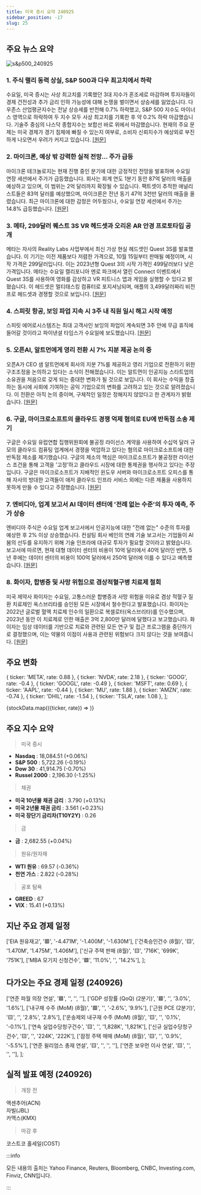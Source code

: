 ```yaml
---
title: 미국 증시 요약 240925
sidebar_position: -17
slug: 25
---
```


## 주요 뉴스 요약

![s&p500_240925](/map/240925.png)

### 1. **주식 랠리 동력 상실, S&P 500과 다우 최고치에서 하락**

수요일, 미국 증시는 사상 최고치를 기록했던 3대 지수가 혼조세로 마감하며 투자자들이 경제 건전성과 추가 금리 인하 가능성에 대해 논쟁을 벌이면서 상승세를 잃었습니다. 다우존스 산업평균지수는 전날 상승세를 반전해 0.7% 하락했고, S&P 500 지수도 마이너스 영역으로 하락하여 두 지수 모두 사상 최고치를 기록한 후 약 0.2% 하락 마감했습니다. 기술주 중심의 나스닥 종합지수는 보합선 바로 위에서 마감했습니다. 현재의 주요 문제는 미국 경제가 경기 침체에 빠질 수 있는지 여부로, 소비자 신뢰지수가 예상외로 부진하게 나오면서 우려가 커지고 있습니다. [[원문]](https://finance.yahoo.com/news/live/stock-market-today-stock-rally-loses-steam-as-sp-500-dow-slip-from-records-183141910.html)

### 2. **마이크론, 예상 밖 강력한 실적 전망... 주가 급등**

마이크론 테크놀로지는 현재 진행 중인 분기에 대한 긍정적인 전망을 발표하며 수요일 연장 세션에서 주가가 급등했습니다. 회사는 회계 연도 1분기 동안 87억 달러의 매출을 예상하고 있으며, 이 범위는 2억 달러까지 확장될 수 있습니다. 팩트셋이 추적한 애널리스트들은 83억 달러를 예상했으며, 마이크론은 전년 동기 47억 3천만 달러의 매출을 올렸습니다. 최근 마이크론에 대한 감정은 어두웠으나, 수요일 연장 세션에서 주가는 14.8% 급등했습니다. [[원문]](https://www.marketwatch.com/story/micron-surprises-investors-with-strong-guidance-sending-stock-soaring-6d29ba84?mod=home-page)

### 3. **메타, 299달러 퀘스트 3S VR 헤드셋과 오리온 AR 안경 프로토타입 공개**

메타는 자사의 Reality Labs 사업부에서 최신 가상 현실 헤드셋인 Quest 3S를 발표했습니다. 이 기기는 이전 제품보다 저렴한 가격으로, 10월 15일부터 판매될 예정이며, 시작 가격은 299달러입니다. 이는 2023년형 Quest 3의 시작 가격인 499달러보다 낮은 가격입니다. 메타는 수요일 캘리포니아 멘로 파크에서 열린 Connect 이벤트에서 Quest 3S를 사용하여 영화를 감상하고 VR 피트니스 앱과 게임을 실행할 수 있다고 밝혔습니다. 이 헤드셋은 멀티태스킹 컴퓨터로 포지셔닝되며, 애플의 3,499달러짜리 비전 프로 헤드셋과 경쟁할 것으로 보입니다. [[원문]](https://www.cnbc.com/2024/09/25/meta-unveils-cheaper-299-quest-3s-vr-headset-.html)

### 4. **스피릿 항공, 보잉 파업 지속 시 3주 내 직원 일시 해고 시작 예정**

스피릿 에어로시스템즈는 최대 고객사인 보잉의 파업이 계속되면 3주 안에 무급 휴직에 들어갈 것이라고 파이낸셜 타임스가 수요일에 보도했습니다. [[원문]](https://finance.yahoo.com/news/spirit-begin-furloughs-3-weeks-222954880.html)

### 5. **오픈AI, 알트먼에게 영리 전환 시 7% 지분 제공 논의 중**

오픈A가 CEO 샘 알트먼에게 회사의 지분 7%를 제공하고 영리 기업으로 전환하기 위한 구조조정을 논의하고 있다는 소식이 전해졌습니다. 이는 알트먼이 인공지능 스타트업의 소유권을 처음으로 갖게 되는 중대한 변화가 될 것으로 보입니다. 이 회사는 수익을 창출하는 동시에 사회에 기여하는 공익 기업으로의 변화를 고려하고 있는 것으로 알려졌습니다. 이 전환은 아직 논의 중이며, 구체적인 일정은 정해지지 않았다고 한 관계자가 밝혔습니다. [[원문]](https://finance.yahoo.com/news/openai-cto-mira-murati-says-194450279.html)

### 6. **구글, 마이크로소프트의 클라우드 경쟁 억제 혐의로 EU에 반독점 소송 제기**

구글은 수요일 유럽연합 집행위원회에 불공정 라이선스 계약을 사용하여 수십억 달러 규모의 클라우드 컴퓨팅 업계에서 경쟁을 억압하고 있다는 혐의로 마이크로소프트에 대한 반독점 제소를 제기했습니다. 구글의 제소의 핵심은 마이크로소프트가 불공정한 라이선스 조건을 통해 고객을 '고정'하고 클라우드 시장에 대한 통제권을 행사하고 있다는 주장입니다. 구글은 마이크로소프트가 지배적인 윈도우 서버와 마이크로소프트 오피스를 통해 자사의 방대한 고객들이 애저 클라우드 인프라 서비스 외에는 다른 제품을 사용하지 못하게 만들 수 있다고 주장했습니다. [[원문]](https://www.cnbc.com/2024/09/25/google-files-eu-antitrust-complaint-accusing-microsoft-of-stifling-cloud-competition.html)

### 7. **엔비디아, 업계 보고서 AI 데이터 센터에 '전례 없는 수준'의 투자 예측, 주가 상승**

엔비디아 주식은 수요일 업계 보고서에서 인공지능에 대한 "전례 없는" 수준의 투자를 예상한 후 2% 이상 상승했습니다. 컨설팅 회사 베인의 연례 기술 보고서는 기업들이 AI 붐의 선두를 유지하기 위해 기술 인프라에 대규모 투자가 필요할 것이라고 밝혔습니다. 보고서에 따르면, 현재 대형 데이터 센터의 비용이 10억 달러에서 40억 달러인 반면, 5년 후에는 데이터 센터의 비용이 100억 달러에서 250억 달러에 이를 수 있다고 예측했습니다. [[원문]](https://finance.yahoo.com/news/nvidia-stock-edges-up-as-industry-report-predicts-unprecedented-levels-of-investment-in-ai-data-centers-172648847.html)

### 8. **화이자, 합병증 및 사망 위험으로 겸상적혈구병 치료제 철회**

미국 제약사 화이자는 수요일, 고통스러운 합병증과 사망 위험을 이유로 겸상 적혈구 질환 치료제인 옥스브리타를 승인된 모든 시장에서 철수한다고 발표했습니다. 화이자는 2022년 글로벌 혈액 치료제 인수의 일환으로 복셀로터(옥스브리타)를 인수했으며, 2023년 동안 이 치료제로 인한 매출은 3억 2,800만 달러에 달했다고 보고했습니다. 화이자는 임상 데이터를 기반으로 치료와 관련된 모든 연구 및 접근 프로그램을 중단하기로 결정했으며, 이는 약물의 이점이 사용과 관련된 위험보다 크지 않다는 것을 보여줍니다. [[원문]](https://finance.yahoo.com/news/pfizer-withdraws-sickle-cell-disease-211734737.html)

## 주요 변화

  { ticker: 'META', rate: 0.88 },
  { ticker: 'NVDA', rate: 2.18 },
  { ticker: 'GOOG', rate: -0.4 },
  { ticker: 'GOOGL', rate: -0.49 },
  { ticker: 'MSFT', rate: 0.69 },
  { ticker: 'AAPL', rate: -0.44 },
  { ticker: 'MU', rate: 1.88 },
  { ticker: 'AMZN', rate: -0.74 },
  { ticker: 'DHIL', rate: -1.54 },
  { ticker: 'TSLA', rate: 1.08 },
];

{stockData.map(({ticker, rate}) => <StockCardMini key={ticker} ticker={ticker} rate={rate}></StockCardMini>)}

## 주요 지수 요약

> 미국 증시

- **Nasdaq** : 18,084.51 (+0.06%)
- **S&P 500** : 5,722.26 (-0.19%)
- **Dow 30** : 41,914.75 (-0.70%)
- **Russel 2000** : 2,196.30 (-1.25%)

> 채권

- **미국 10년물 채권 금리** : 3.790 (+0.13%)
- **미국 2년물 채권 금리** : 3.561 (+0.23%)
- **미국 장단기 금리차(T10Y2Y)** : 0.26

> 금

- **금** : 2,682.55 (+0.04%)

> 원유/원자재

- **WTI 원유** : 69.57 (-0.36%)
- **천연 가스** : 2.822 (-0.28%)

> 공포 탐욕

- **GREED** : 67
- **VIX** : 15.41 (+0.13%)

## 지난 주요 경제 일정

  ['EIA 원유재고', '🟥', '-4.471M', '-1.400M', '-1.630M'],
  ['건축승인건수 (8월)', '🟨', '1.470M', '1.475M', '1.406M'],
  ['신규 주택 판매 (8월)', '🟨', '716K', '699K', '751K'],
  ['MBA 모기지 신청건수', '🟩', '11.0%', '', '14.2%'],
];

<EconomicCalendar data={eventsData} />

## 다가오는 주요 경제 일정 (240926)

  ['연준 파월 의장 연설', '🟥', '', '', ''],
  ['GDP 성장률 (QoQ) (2분기)', '🟥', '', '3.0%', '1.6%'],
  ['내구재 수주 (MoM) (8월)', '🟥', '', '-2.6%', '9.9%'],
  ['근원 PCE (2분기)', '🟨', '', '2.8%', '2.8%'],
  ['운송제외 내구재 수주 (MoM) (8월)', '🟨', '', '0.1%', '-0.1%'],
  ['연속 실업수당청구건수', '🟨', '', '1,828K', '1,821K'],
  ['신규 실업수당청구건수', '🟨', '', '224K', '222K'],
  ['잠정 주택 매매 (MoM) (8월)', '🟨', '', '0.9%', '-5.5%'],
  ['연준 윌리엄스 총재 연설', '🟨', '', '', ''],
  ['연준 보우먼 이사 연설', '🟨', '', '', ''],
];

<EconomicCalendar data={nextEventsData} />

## 실적 발표 예정 (240926)

> 개장 전

액센추어(ACN)  
자빌(JBL)  
카맥스(KMX)

> 마감 후

코스트코 홀세일(COST)

:::info

모든 내용의 출처는 Yahoo Finance, Reuters, Bloomberg, CNBC, Investing.com, Finviz, CNN입니다.

:::
